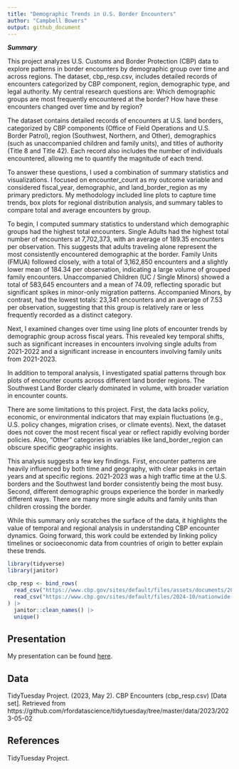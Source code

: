 ```yaml
---
title: "Demographic Trends in U.S. Border Encounters"
author: "Campbell Bowers"
output: github_document
---
```


***Summary***

This project analyzes U.S. Customs and Border Protection (CBP) data to explore patterns in border encounters by demographic group over time and across regions. The dataset, cbp_resp.csv, includes detailed records of encounters categorized by CBP component, region, demographic type, and legal authority. My central research questions are: Which demographic groups are most frequently encountered at the border? How have these encounters changed over time and by region? 

The dataset contains detailed records of encounters at U.S. land borders, categorized by CBP components (Office of Field Operations and U.S. Border Patrol), region (Southwest, Northern, and Other), demographics (such as unaccompanied children and family units), and titles of authority (Title 8 and Title 42). Each record also includes the number of individuals encountered, allowing me to quantify the magnitude of each trend.

To answer these questions, I used a combination of summary statistics and visualizations. I focused on encounter_count as my outcome variable and considered fiscal_year, demographic, and land_border_region as my primary predictors. My methodology included line plots to capture time trends, box plots for regional distribution analysis, and summary tables to compare total and average encounters by group.

To begin, I computed summary statistics to understand which demographic groups had the highest total encounters. Single Adults had the highest total number of encounters at 7,702,373, with an average of 189.35 encounters per observation. This suggests that adults traveling alone represent the most consistently encountered demographic at the border. Family Units (FMUA) followed closely, with a total of 3,162,850 encounters and a slightly lower mean of 184.34 per observation, indicating a large volume of grouped family encounters. Unaccompanied Children (UC / Single Minors) showed a total of 583,645 encounters and a mean of 74.09, reflecting sporadic but significant spikes in minor-only migration patterns. Accompanied Minors, by contrast, had the lowest totals: 23,341 encounters and an average of 7.53 per observation, suggesting that this group is relatively rare or less frequently recorded as a distinct category.

Next, I examined changes over time using line plots of encounter trends by demographic group across fiscal years. This revealed key temporal shifts, such as significant increases in encounters involving single adults from 2021-2022 and a significant increase in encounters involving family units from 2021-2023.

In addition to temporal analysis, I investigated spatial patterns through box plots of encounter counts across different land border regions. The Southwest Land Border clearly dominated in volume, with broader variation in encounter counts.

There are some limitations to this project. First, the data lacks policy, economic, or environmental indicators that may explain fluctuations (e.g., U.S. policy changes, migration crises, or climate events). Next, the dataset does not cover the most recent fiscal year or reflect rapidly evolving border policies. Also, “Other” categories in variables like land_border_region can obscure specific geographic insights.

This analysis suggests a few key findings. First, encounter patterns are heavily influenced by both time and geography, with clear peaks in certain years and at specific regions. 2021-2023 was a high traffic time at the U.S. borders and the Southwest land border consistently being the most busy. Second, different demographic groups experience the border in markedly different ways. There are many more single adults and family units than children crossing the border.

While this summary only scratches the surface of the data, it highlights the value of temporal and regional analysis in understanding CBP encounter dynamics. Going forward, this work could be extended by linking policy timelines or socioeconomic data from countries of origin to better explain these trends. 

```r
library(tidyverse)
library(janitor)

cbp_resp <- bind_rows(
  read_csv("https://www.cbp.gov/sites/default/files/assets/documents/2023-Nov/nationwide-encounters-fy20-fy23-aor.csv"),
  read_csv("https://www.cbp.gov/sites/default/files/2024-10/nationwide-encounters-fy21-fy24-aor.csv")
) |>
  janitor::clean_names() |>
  unique()
```

## Presentation

My presentation can be found [here](presentation/presentation.html).

## Data 

TidyTuesday Project. (2023, May 2). CBP Encounters (cbp_resp.csv) [Data set]. Retrieved from https://github.com/rfordatascience/tidytuesday/tree/master/data/2023/2023-05-02

## References

TidyTuesday Project.

